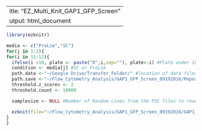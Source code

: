 
 ---
title: "EZ_Multi_Knit_GAP1_GFP_Screen"
output: html_document
---
```r
library(ezknitr)
```

```r
media <- c("ProLim","SC")
for(j in 1:2){
for(i in 11:12){
  ifelse(i <10, plate <- paste("0",i,sep=""), plate<-i) #Plate under 10 need 0
  condition <- media[j] #SC or ProLim
  path.data <-"~/Google Drive/Transfer_Folder/" #location of data files
  path.save <-"~/Flow_Cytometry_Analysis/GAP1_GFP_Screen_09192016/Reports/"#location to save files
  threshold.z_scores <- 2
  threshold.count <- 10000

  samplesize <- NULL #Number of Random Lines from the FSC files to read in, set to NULL to read all lines

  ezknit(file="~/Flow_Cytometry_Analysis/GAP1_GFP_Screen_09192016/GAP1_GFP_Screen_09192016.rmd", out_dir ="~/Flow_Cytometry_Analysis/GAP1_GFP_Screen_09192016/Reports/",  out_suffix=paste(condition,"_",plate, sep=""), params=list('plate'=plate,'condition'=condition,'path.data'=path.data,'path.save'=path.save,'samplesize'=samplesize,'threshold.z_scores'=threshold.z_scores,'threshold.count'=threshold.count), keep_html=TRUE, verbose=TRUE)
}
}
```

